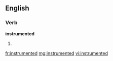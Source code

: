 ==English==

===Verb===
'''instrumented'''

# {{past of|instrument}}

[[fr:instrumented]]
[[mg:instrumented]]
[[vi:instrumented]]